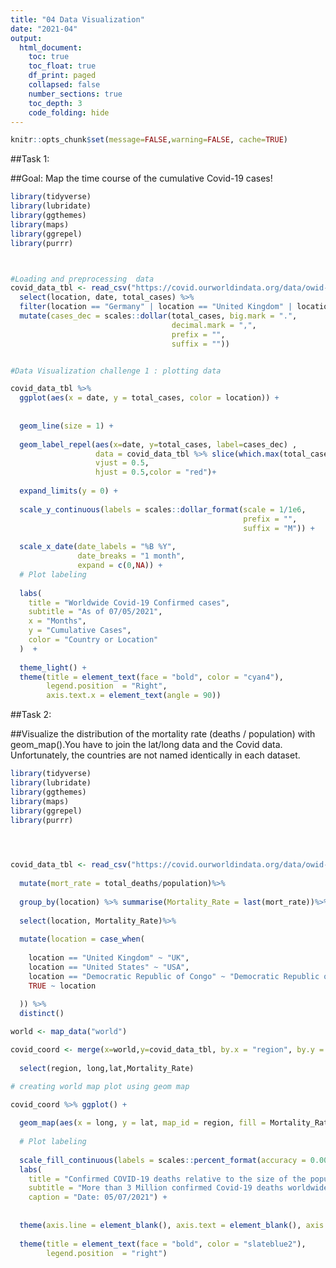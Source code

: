 ---
title: "04 Data Visualization"
date: "2021-04"
output:
  html_document:
    toc: true
    toc_float: true
    df_print: paged
    collapsed: false
    number_sections: true
    toc_depth: 3
    code_folding: hide
---

```{r setup, include=FALSE}
knitr::opts_chunk$set(message=FALSE,warning=FALSE, cache=TRUE)
```


##Task 1:

##Goal: Map the time course of the cumulative Covid-19 cases! 

```{r}
library(tidyverse)
library(lubridate)
library(ggthemes)
library(maps)
library(ggrepel)
library(purrr)



#Loading and preprocessing  data 
covid_data_tbl <- read_csv("https://covid.ourworldindata.org/data/owid-covid-data.csv") %>%
  select(location, date, total_cases) %>%
  filter(location == "Germany" | location == "United Kingdom" | location == "France" | location == "Spain" | location == "United States")%>%
  mutate(cases_dec = scales::dollar(total_cases, big.mark = ".", 
                                    decimal.mark = ",", 
                                    prefix = "", 
                                    suffix = ""))


#Data Visualization challenge 1 : plotting data

covid_data_tbl %>%
  ggplot(aes(x = date, y = total_cases, color = location)) +
  
  
  geom_line(size = 1) +
  
  geom_label_repel(aes(x=date, y=total_cases, label=cases_dec) , 
                   data = covid_data_tbl %>% slice(which.max(total_cases)),
                   vjust = 0.5, 
                   hjust = 0.5,color = "red")+
  
  expand_limits(y = 0) +
  
  scale_y_continuous(labels = scales::dollar_format(scale = 1/1e6,
                                                    prefix = "",
                                                    suffix = "M")) +
  
  scale_x_date(date_labels = "%B %Y", 
               date_breaks = "1 month", 
               expand = c(0,NA)) +
  # Plot labeling 
  
  labs(
    title = "Worldwide Covid-19 Confirmed cases",
    subtitle = "As of 07/05/2021",
    x = "Months",
    y = "Cumulative Cases",
    color = "Country or Location"
  )  +
  
  theme_light() +
  theme(title = element_text(face = "bold", color = "cyan4"),
        legend.position  = "Right",
        axis.text.x = element_text(angle = 90))


```

##Task 2:

##Visualize the distribution of the mortality rate (deaths / population) with geom_map().You have to join the lat/long data and the Covid data. Unfortunately, the countries are not named identically in each dataset.


```{r}




library(tidyverse)
library(lubridate)
library(ggthemes)
library(maps)
library(ggrepel)
library(purrr)


  

covid_data_tbl <- read_csv("https://covid.ourworldindata.org/data/owid-covid-data.csv")%>%
  
  mutate(mort_rate = total_deaths/population)%>%
  
  group_by(location) %>% summarise(Mortality_Rate = last(mort_rate))%>%
  
  select(location, Mortality_Rate)%>%
  
  mutate(location = case_when(
    
    location == "United Kingdom" ~ "UK",
    location == "United States" ~ "USA",
    location == "Democratic Republic of Congo" ~ "Democratic Republic of the Congo",
    TRUE ~ location
    
  )) %>%
  distinct()

world <- map_data("world")

covid_coord <- merge(x=world,y=covid_data_tbl, by.x = "region", by.y = "location")%>%
 
  select(region, long,lat,Mortality_Rate)

# creating world map plot using geom map

covid_coord %>% ggplot() + 
  
  geom_map(aes(x = long, y = lat, map_id = region, fill = Mortality_Rate), map = world) +
  
  # Plot labeling 
  
  scale_fill_continuous(labels = scales::percent_format(accuracy = 0.001), low = "green4", high = "red4") +
  labs(
    title = "Confirmed COVID-19 deaths relative to the size of the population",
    subtitle = "More than 3 Million confirmed Covid-19 deaths worldwide",
    caption = "Date: 05/07/2021") +
  
  
  theme(axis.line = element_blank(), axis.text = element_blank(), axis.ticks = element_blank(), axis.title = element_blank()) +
  
  theme(title = element_text(face = "bold", color = "slateblue2"),
        legend.position  = "right")






```